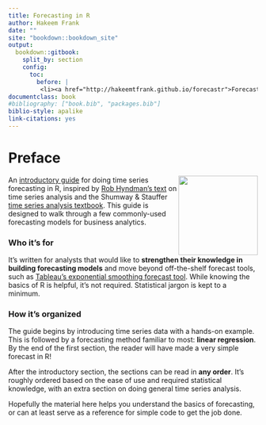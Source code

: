 ```yaml
---
title: Forecasting in R
author: Hakeem Frank
date: ""
site: "bookdown::bookdown_site"
output:
  bookdown::gitbook: 
    split_by: section 
    config:
      toc:
        before: |
         <li><a href="http://hakeemtfrank.github.io/forecastr">Forecasting in R</a></li>
documentclass: book
#bibliography: ["book.bib", "packages.bib"]
biblio-style: apalike
link-citations: yes
---
```



# Preface {-} 

<img src="media/forecastr_sticker.svg" height="160" align="right" />
 
An [introductory guide](https://hakeemtfrank.github.io/forecastr/) for doing time series forecasting in R, inspired by [Rob Hyndman's text](https://otexts.com/fpp2/) on time series analysis and the Shumway & Stauffer [time series analysis textbook](https://www.stat.pitt.edu/stoffer/tsa4/tsa4.pdf). This guide is designed to walk through a few commonly-used forecasting models for business analytics. 



### Who it's for {-}

It's written for analysts that would like to __strengthen their knowledge in building forecasting models__ and move beyond off-the-shelf forecast tools, such as [Tableau's exponential smoothing forecast tool](https://help.tableau.com/current/pro/desktop/en-us/forecasting.htm). While knowing the basics 
of R is helpful, it's not required. Statistical jargon is kept to a minimum.


### How it's organized {-}

The guide begins by introducing time series data with a hands-on example. This is followed
by a forecasting method familiar to most: __linear regression__. By the end of the first section, the reader will have made a very simple forecast in R! 


After the introductory section, the sections can be read in __any order__. It's roughly ordered based on the ease of use and required statistical knowledge, with an extra section on doing general time series analysis. 

Hopefully the material here helps you understand the basics of forecasting, or can at least serve as a reference for simple code to get the job done.

      
